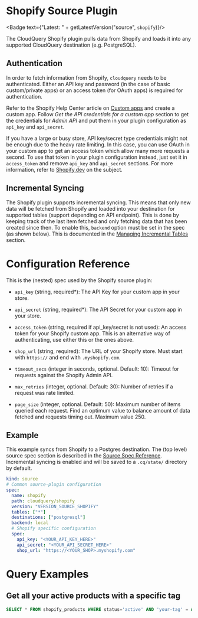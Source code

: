 # Shopify Source Plugin


<Badge text={"Latest: " + getLatestVersion("source", `shopify`)}/>

The CloudQuery Shopify plugin pulls data from Shopify and loads it into any supported CloudQuery destination (e.g. PostgreSQL).

## Authentication

In order to fetch information from Shopify, `cloudquery` needs to be authenticated. Either an API key and password (in the case of basic custom/private apps) or an access token (for OAuth apps) is required for authentication.

Refer to the Shopify Help Center article on [Custom apps](https://help.shopify.com/en/manual/apps/custom-apps) and create a custom app. Follow _Get the API credentials for a custom app_ section to get the credentials for _Admin API_ and put them in your plugin configuration as `api_key` and `api_secret`.

If you have a large or busy store, API key/secret type credentials might not be enough due to the heavy rate limiting. In this case, you can use OAuth in your custom app to get an access token which allow many more requests a second. To use that token in your plugin configuration instead, just set it in `access_token` and remove `api_key` and `api_secret` sections. For more information, refer to [Shopify.dev](https://shopify.dev/apps/distribution) on the subject.

## Incremental Syncing

The Shopify plugin supports incremental syncing. This means that only new data will be fetched from Shopify and loaded into your destination for supported tables (support depending on API endpoint). This is done by keeping track of the last item fetched and only fetching data that has been created since then.
To enable this, `backend` option must be set in the spec (as shown below). This is documented in the [Managing Incremental Tables](/docs/advanced-topics/managing-incremental-tables) section.

# Configuration Reference

This is the (nested) spec used by the Shopify source plugin:

- `api_key` (string, required*):
  The API Key for your custom app in your store.

- `api_secret` (string, required*):
  The API Secret for your custom app in your store.

- `access_token` (string, required if api_key/secret is not used):
  An access token for your Shopify custom app. This is an alternative way of authenticating, use either this or the ones above.

- `shop_url` (string, required): The URL of your Shopify store. Must start with `https://` and end with `.myshopify.com`.

- `timeout_secs` (integer in seconds, optional. Default: 10):
  Timeout for requests against the Shopify Admin API.

- `max_retries` (integer, optional. Default: 30):
  Number of retries if a request was rate limited.

- `page_size` (integer, optional. Default: 50):
  Maximum number of items queried each request. Find an optimum value to balance amount of data fetched and requests timing out. Maximum value 250.

## Example

This example syncs from Shopify to a Postgres destination. The (top level) source spec section is described in the [Source Spec Reference](https://www.cloudquery.io/docs/reference/source-spec). Incremental syncing is enabled and will be saved to a `.cq/state/` directory by default.

```yaml copy
kind: source
# Common source-plugin configuration
spec:
  name: shopify
  path: cloudquery/shopify
  version: "VERSION_SOURCE_SHOPIFY"
  tables: ["*"]
  destinations: ["postgresql"]
  backend: local
  # Shopify specific configuration
  spec:
    api_key: "<YOUR_API_KEY_HERE>"
    api_secret: "<YOUR_API_SECRET_HERE>"
    shop_url: "https://<YOUR_SHOP>.myshopify.com"
```

# Query Examples

## Get all your active products with a specific tag

```sql copy
SELECT * FROM shopify_products WHERE status='active' AND 'your-tag' = ANY(tags);
```

